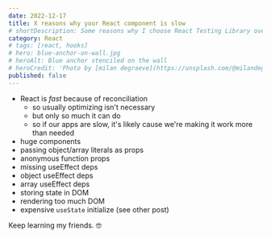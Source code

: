 ```yaml
---
date: 2022-12-17
title: X reasons why your React component is slow
# shortDescription: Some reasons why I choose React Testing Library over Enzyme for testing React components
category: React
# tags: [react, hooks]
# hero: blue-anchor-on-wall.jpg
# heroAlt: Blue anchor stenciled on the wall
# heroCredit: 'Photo by [milan degraeve](https://unsplash.com/@milandegraeve)'
published: false
---
```


- React is _fast_ because of reconciliation
  - so usually optimizing isn't necessary
  - but only so much it can do
  - so if our apps are slow, it's likely cause we're making it work more than needed
- huge components
- passing object/array literals as props
- anonymous function props
- missing useEffect deps
- object useEffect deps
- array useEffect deps
- storing state in DOM
- rendering too much DOM
- expensive `useState` initialize (see other post)

Keep learning my friends. 🤓
